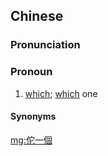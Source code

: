 {{also|佗一个}}
==Chinese==
{{zh-forms|s=佗一个|type=12|alt=叨一個}}

===Pronunciation===
{{zh-pron
|mn=xm,tw:tó-chi̍t-ê/qz:tó-chi̍t-gê
|cat=pron
}}

===Pronoun===
{{zh-pronoun}}

# {{lb|zh|Min Nan}} [[which]]; [[which]] one

====Synonyms====
{{zh-dial|哪個}}

[[mg:佗一個]]